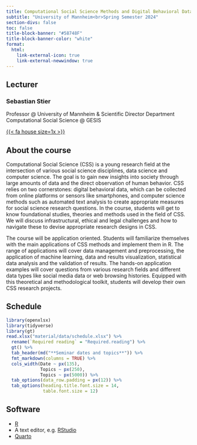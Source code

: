 ```yaml
---
title: Computational Social Science Methods and Digital Behavioral Data
subtitle: "University of Mannheim<br>Spring Semester 2024"
section-divs: false
toc: false
title-block-banner: "#58748F"
title-block-banner-color: "white"
format:
  html:
    link-external-icon: true
    link-external-newwindow: true
---
```



## Lecturer

### Sebastian Stier
Professor @ University of Mannheim & Scientific Director Department Computational Social Science @ GESIS


[{{< fa house size=1x >}}](https://sebastianstier.com)


## About the course

Computational Social Science (CSS) is a young research field at the intersection of various social science disciplines, data science and computer science. The goal is to gain new insights into society through large amounts of data and the direct observation of human behavior. CSS relies on two cornerstones: digital behavioral data, which can be collected from online platforms or sensors like smartphones, and computer science methods such as automated text analysis to create appropriate measures for social science research questions. In the course, students will get to know foundational studies, theories and methods used in the field of CSS. We will discuss infrastructural, ethical and legal challenges and how to navigate these to devise appropriate research designs in CSS.

The course will be application oriented. Students will familiarize themselves with the main applications of CSS methods and implement them in R. The range of applications will cover data management and preprocessing, the application of machine learning, data and results visualization, statistical data analysis and the validation of results. The hands-on application examples will cover questions from various research fields and different data types like social media data or web browsing histories. Equipped with this theoretical and methodological toolkit, students will develop their own CSS research projects.

## Schedule

```r
library(openxlsx)
library(tidyverse)
library(gt)
read.xlsx("material/data/schedule.xlsx") %>%
  rename(`Required reading` = "Required.reading") %>%
  gt() %>%
  tab_header(md("**Seminar dates and topics**")) %>%
  fmt_markdown(columns = TRUE) %>%
  cols_width(Date ~ px(135),
             Topics ~ px(250),
             Topics ~ px(5000)) %>% 
  tab_options(data_row.padding = px(12)) %>%  
  tab_options(heading.title.font.size = 14,
              table.font.size = 12)

```


## Software
- [R](https://cran.rstudio.com)
- A text editor, e.g. [RStudio](https://posit.co/download/rstudio-desktop)
- [Quarto](https://quarto.org)
